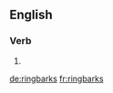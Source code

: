 {{also|ring-barks}}
==English==

===Verb===
{{head|en|verb form}}

# {{en-third-person singular of|ringbark}}

[[de:ringbarks]]
[[fr:ringbarks]]